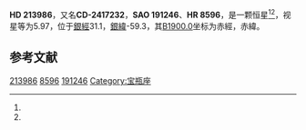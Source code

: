 {{Starbox begin
| name = HD 213986
}}
{{Starbox observe
| epoch = [[J2000.0|J2000.0]]
| constell = {{星座名待查}}<ref name=SIMBAD>{{cite web
 | url=http://simbad.u-strasbg.fr/simbad/sim-id?Ident=HR+8596
 | title=Pulsating variable Star
 | publisher=Centre de Données astronomiques de Strasbourg
 | work=SIMBAD
 | accessdate=2012-07-13
 | archive-date=2020-09-14
 | archive-url=https://web.archive.org/web/20200914162646/http://simbad.u-strasbg.fr/simbad/sim-id?Ident=HR+8596
 }}</ref><ref name=DATA>{{cite web
 | url=http://vizier.u-strasbg.fr/viz-bin/VizieR-5?-out.add=.&-source=5050&-corr=PK=HR&-out.max=9999&HR=8596
 | title=VizieR Detailed Page
 | accessdate=2012-07-13
 | archive-date=2020-09-14
 | archive-url=https://web.archive.org/web/20200914162652/http://vizier.u-strasbg.fr/viz-bin/VizieR-5?-out.add=.&-source=5050&-corr=PK%3DHR&-out.max=9999&HR=8596
 | dead-url=no
 }}</ref>
| 星官 = 
| ra = {{RA|22|35|36.5}}<ref name=SIMBAD /><ref name=DATA />
| dec = {{DEC|-23|59|28}}<ref name=SIMBAD /><ref name=DATA />
| appmag_v = 5.97<ref name=SIMBAD /><ref name=DATA />
}}
{{Starbox character
| class = gK0<ref name=SIMBAD /><ref name=DATA />
| b-v = 0.99<ref name=SIMBAD /><ref name=DATA />
| u-b = 0.81<ref name=SIMBAD /><ref name=DATA />
| r-i = <ref name=SIMBAD /><ref name=DATA />
| variable = 
}}
{{Starbox astrometry
| radial_v = 0.81
| prop_mo_ra = -3
| parallax = 
| p_error = 
}}
{{Starbox catalog
| names =CD-2417232，[[SAO星表|SAO]] 191246，[[HD星表|HD]] 213986，[[HR星表|HR]] 8596}}
{{Starbox reference |Simbad=HR+8596}}
{{Starbox end}}

'''HD 213986'''，又名'''CD-2417232'''，'''SAO 191246'''、'''HR 8596'''，是一颗恒星<ref name=SIMBAD /><ref name=DATA />，视星等为5.97，位于[[銀道座標系|銀經]]31.1，[[銀道座標系|銀緯]]-59.3，其[[B1900.0|B1900.0]]坐标为赤經{{RA|22|30|6.4}}，赤緯{{DEC|-24|-59.3|29}}。

== 参考文献 ==
{{reflist}}

{{star-stub}}

[[Category:HD和HDE天體|213986]]
[[Category:HR天體|8596]]
[[Category:SAO天體|191246]]
[[Category:宝瓶座|Category:宝瓶座]]